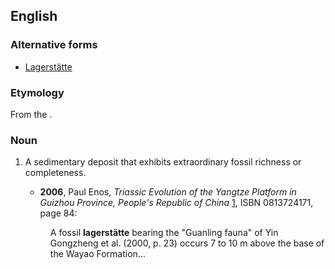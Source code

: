 ==English==
===Alternative forms===
*[[Lagerstätte]]

===Etymology===

From the {{G.}} {{term|Lagerstätte||place of storage|lang=de}}.



===Noun===
{{en-noun|lagerstätten}}
{{wikipedia}}

#{{paleontology}} A sedimentary deposit that exhibits extraordinary fossil richness or completeness.
#*'''2006''', Paul Enos, ''Triassic Evolution of the Yangtze Platform in Guizhou Province, People's Republic of China'' [http://books.google.com/books?id=J2C1UkOSf2gC], ISBN 0813724171, page 84:
#:A fossil '''lagerstätte''' bearing the "Guanling fauna" of Yin Gongzheng et al. (2000, p. 23) occurs 7 to 10 m above the base of the Wayao Formation...